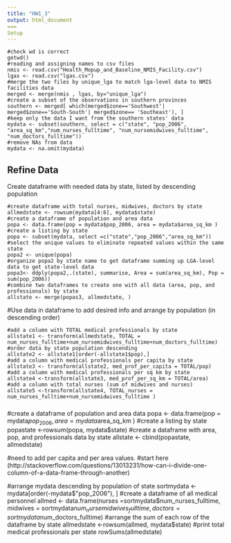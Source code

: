 ```yaml
---
title: "HW1_3"
output: html_document
===
Setup
---
```

```
#check wd is correct 
getwd()
#reading and assigning names to csv files
nmis <- read.csv("Health_Mopup_and_Baseline_NMIS_Facility.csv")
lgas <- read.csv("lgas.csv")
#merge the two files by unique_lga to match lga-level data to NMIS facilities data
merged <- merge(nmis , lgas, by="unique_lga")
#create a subset of the observations in southern provinces
southern <- merged[ which(merged$zone=='Southwest'| merged$zone=='South-South'| merged$zone== 'Southeast'), ]
#keep only the data I want from the southern states' data
mydata <- subset(southern, select = c("state", "pop_2006", "area_sq_km","num_nurses_fulltime", "num_nursemidwives_fulltime", "num_doctors_fulltime"))
#remove NAs from data
mydata <- na.omit(mydata)
```

Refine Data
---
Create dataframe with needed data by state, listed by descending population
```
#create dataframe with total nurses, midwives, doctors by state
allmedstate <- rowsum(mydata[4:6], mydata$state)
#create a dataframe of population and area data
popa <- data.frame(pop = mydata$pop_2006, area = mydata$area_sq_km )
#create a listing by state
popa <- subset(mydata, select =c("state","pop_2006","area_sq_km"))
#select the unique values to eliminate repeated values within the same state
popa2 <- unique(popa)
#organize popa2 by state name to get dataframe summing up LGA-level data to get state-level data
popa3<- ddply(popa2,.(state), summarise, Area = sum(area_sq_km), Pop = sum(pop_2006))
#combine two dataframes to create one with all data (area, pop, and professionals) by state
allstate <- merge(popas3, allmedstate, )
```

#Use data in dataframe to add desired info and arrange by population (in descending order)
```
#add a column with TOTAL medical professionals by state
allstate1 <- transform(allmedstate, TOTAL = num_nurses_fulltime+num_nursemidwives_fulltime+num_doctors_fulltime)
#order data by state population descending 
allstate2 <- allstate1[order(-allstate1$pop),] 
#add a column with medical professionals per capita by state
allstate3 <- transform(allstate2, med_prof_per_capita = TOTAL/pop)
#add a column with medical professionals per sq km by state
allstate4 <-transform(allstate3, med_prof_per_sq_km = TOTAL/area)
#add a column with total nurses (sum of midwives and nurses)
allstate5 <-transform(allstate4, TOTAL_nurses =  num_nurses_fulltime+num_nursemidwives_fulltime )
```





###
#create a dataframe of population and area data
popa <- data.frame(pop = mydata$pop_2006, area = mydata$area_sq_km )
#create a listing by state
popastate <-rowsum(popa, mydata$state)
#create a dataframe with area, pop, and professionals data by state
allstate <- cbind(popastate, allmedstate)


#need to add per capita and per area values. 
#start here (http://stackoverflow.com/questions/13013231/how-can-i-divide-one-column-of-a-data-frame-through-another) 



#arrange mydata descending by population of state
sortmydata <- mydata[order(-mydata$"pop_2006"), ]
#create a dataframe of all medical personnel
allmed <- data.frame(nurses =sortmydata$num_nurses_fulltime, midwives = sortmydata$num_nursemidwives_fulltime, doctors = sortmydata$num_doctors_fulltime)
#arrange the sum of each row of the dataframe by state
allmedstate <-rowsum(allmed, mydata$state)
#print total medical professionals per state
rowSums(allmedstate)
